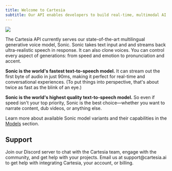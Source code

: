 ```yaml
---
title: Welcome to Cartesia
subtitle: Our API enables developers to build real-time, multimodal AI experiences that feel natural and responsive.
---
```


<Frame>

![](../assets/images/overview-header.png)

</Frame>

The Cartesia API currently serves our state-of-the-art multilingual generative voice model, Sonic. Sonic takes text input and and streams back ultra-realistic speech in response. It can also clone voices. You can control every aspect of generations: from speed and emotion to pronunciation and accent.

**Sonic is the world's fastest text-to-speech model.** It can stream out the first byte of audio in just 90ms, making it perfect for real-time and conversational experiences. (To put things into perspective, that's about twice as fast as the blink of an eye.)

**Sonic is the world's highest quality text-to-speech model.** So even if speed isn't your top priority, Sonic is the best choice—whether you want to narrate content, dub videos, or anything else.

Learn more about available Sonic model variants and their capabilities in the [Models](/getting-started/models) section.

## Support

<CardGroup cols={2}>
  <Card title="Discord" icon="fa-brands fa-discord" href="https://discord.gg/cartesia">
      Join our Discord server to chat with the Cartesia team, engage with the community, and get help with your projects.
  </Card>
  <Card title="Email" icon="envelope" href="mailto:support@cartesia.ai">
      Email us at support@cartesia.ai to get help with integrating Cartesia, your account, or billing.
  </Card>
</CardGroup>
